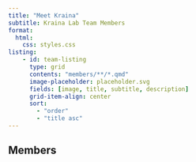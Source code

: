 ```yaml
---
title: "Meet Kraina"
subtitle: Kraina Lab Team Members
format:
  html:
    css: styles.css
listing:
    - id: team-listing
      type: grid
      contents: "members/**/*.qmd"
      image-placeholder: placeholder.svg
      fields: [image, title, subtitle, description]
      grid-item-align: center
      sort:
        - "order"
        - "title asc"
---
```


## Members

:::{#team-listing}
:::